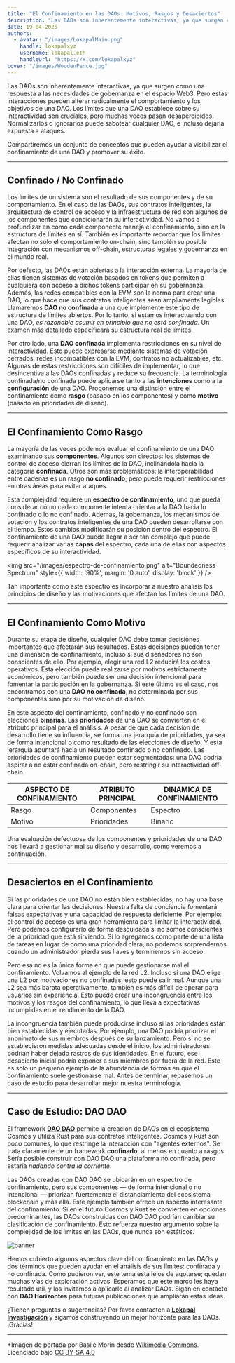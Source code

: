 ```yaml
---
title: "El Confinamiento en las DAOs: Motivos, Rasgos y Desaciertos"
description: "Las DAOs son inherentemente interactivas, ya que surgen como una respuesta a las necesidades de gobernanza en el espacio Web3. Pero estas interacciones pueden alterar radicalmente el comportamiento y los objetivos de una DAO."
date: 19-04-2025
authors:
  - avatar: "/images/LokapalMain.png"
    handle: lokapalxyz
    username: lokapal.eth
    handleUrl: "https://x.com/lokapalxyz"
cover: "/images/WoodenFence.jpg"
---
```


Las DAOs son inherentemente interactivas, ya que surgen como una respuesta a las necesidades de gobernanza en el espacio Web3. Pero estas interacciones pueden alterar radicalmente el comportamiento y los objetivos de una DAO. Los límites que una DAO establece sobre su interactividad son cruciales, pero muchas veces pasan desapercibidos. Normalizarlos o ignorarlos puede sabotear cualquier DAO, e incluso dejarla expuesta a ataques.

Compartiremos un conjunto de conceptos que pueden ayudar a visibilizar el confinamiento de una DAO y promover su éxito.

---

## Confinado / No Confinado

Los límites de un sistema son el resultado de sus componentes y de su comportamiento. En el caso de las DAOs, sus contratos inteligentes, la arquitectura de control de acceso y la infraestructura de red son algunos de los componentes que condicionarán su interactividad. No vamos a profundizar en cómo cada componente maneja el confinamiento, sino en la estructura de límites en sí. También es importante recordar que los límites afectan no sólo el comportamiento on-chain, sino también su posible integración con mecanismos off-chain, estructuras legales y gobernanza en el mundo real.

Por defecto, las DAOs están abiertas a la interacción externa. La mayoría de ellas tienen sistemas de votación basados en tokens que permiten a cualquiera con acceso a dichos tokens participar en su gobernanza. Además, las redes compatibles con la EVM son la norma para crear una DAO, lo que hace que sus contratos inteligentes sean ampliamente legibles. Llamaremos **DAO no confinada** a una que implemente este tipo de estructura de límites abiertos. Por lo tanto, si estamos interactuando con una DAO, *es razonable asumir en principio que no está confinada*. Un examen más detallado especificará su estructura real de límites.

Por otro lado, una **DAO confinada** implementa restricciones en su nivel de interactividad. Esto puede expresarse mediante sistemas de votación cerrados, redes incompatibles con la EVM, contratos no actualizables, etc. Algunas de estas restricciones son difíciles de implementar, lo que desincentiva a las DAOs confinadas y reduce su frecuencia. La terminología confinada/no confinada puede aplicarse tanto a las **intenciones** como a la **configuración** de una DAO. Proponemos una distinción entre el confinamiento como **rasgo** (basado en los componentes) y como **motivo** (basado en prioridades de diseño).

---

## El Confinamiento Como Rasgo

La mayoría de las veces podemos evaluar el confinamiento de una DAO examinando sus **componentes**. Algunos son directos: los sistemas de control de acceso cierran los límites de la DAO, inclinándola hacia la categoría **confinada**. Otros son más problemáticos: la interoperabilidad entre cadenas es un rasgo **no confinado**, pero puede requerir restricciones en otras áreas para evitar ataques.

Esta complejidad requiere un **espectro de confinamiento**, uno que pueda considerar cómo cada componente intenta orientar a la DAO hacia lo confinado o lo no confinado. Además, la gobernanza, los mecanismos de votación y los contratos inteligentes de una DAO pueden desarrollarse con el tiempo. Estos cambios modificarán su posición dentro del espectro. El confinamiento de una DAO puede llegar a ser tan complejo que puede requerir analizar varias **capas** del espectro, cada una de ellas con aspectos específicos de su interactividad.

<img 
  src="/images/espectro-de-confinamiento.png" 
  alt="Boundedness Spectrum" 
  style={{ width: '90%', margin: '0 auto', display: 'block' }} 
/>

Tan importante como este espectro es incorporar a nuestro análisis los principios de diseño y las motivaciones que afectan los límites de una DAO.

---

## El Confinamiento Como Motivo

Durante su etapa de diseño, cualquier DAO debe tomar decisiones importantes que afectarán sus resultados. Estas decisiones pueden tener una dimensión de confinamiento, incluso si sus diseñadores no son conscientes de ello. Por ejemplo, elegir una red L2 reducirá los costos operativos. Esta elección puede realizarse por motivos estrictamente económicos, pero también puede ser una decisión intencional para fomentar la participación en la gobernanza. Si este último es el caso, nos encontramos con una **DAO no confinada**, no determinada por sus componentes sino por su motivación de diseño.

En este aspecto del confinamiento, confinado y no confinado son elecciones **binarias**. Las **prioridades** de una DAO se convierten en el atributo principal para el análisis. A pesar de que cada decisión de desarrollo tiene su influencia, se forma una jerarquía de prioridades, ya sea de forma intencional o como resultado de las elecciones de diseño. Y esta jerarquía apuntará hacia un resultado confinado o no confinado. Las prioridades de confinamiento pueden estar segmentadas: una DAO podría aspirar a no estar confinada on-chain, pero restringir su interactividad off-chain.

| **ASPECTO DE CONFINAMIENTO** | **ATRIBUTO PRINCIPAL** | **DINAMICA DE CONFINAMIENTO** |
|---|---|---|
| Rasgo | Componentes | Espectro |
| Motivo | Prioridades | Binario |

Una evaluación defectuosa de los componentes y prioridades de una DAO nos llevará a gestionar mal su diseño y desarrollo, como veremos a continuación.

---

## Desaciertos en el Confinamiento 

Si las prioridades de una DAO no están bien establecidas, no hay una base clara para orientar las decisiones. Nuestra falta de conciencia fomentará falsas expectativas y una capacidad de respuesta deficiente. Por ejemplo: el control de acceso es una gran herramienta para limitar la interactividad. Pero podemos configurarlo de forma descuidada si no somos conscientes de la prioridad que está sirviendo. Si lo agregamos como parte de una lista de tareas en lugar de como una prioridad clara, no podemos sorprendernos cuando un administrador pierda sus llaves y terminemos sin acceso.

Pero esa no es la única forma en que puede gestionarse mal el confinamiento. Volvamos al ejemplo de la red L2. Incluso si una DAO elige una L2 por motivaciones no confinadas, esto puede salir mal. Aunque una L2 sea más barata operativamente, también es más difícil de operar para usuarios sin experiencia. Esto puede crear una incongruencia entre los motivos y los rasgos del confinamiento, lo que lleva a expectativas incumplidas en el rendimiento de la DAO.

La incongruencia también puede producirse incluso si las prioridades están bien establecidas y ejecutadas. Por ejemplo, una DAO podría priorizar el anonimato de sus miembros después de su lanzamiento. Pero si no se establecieron medidas adecuadas desde el inicio, los administradores podrían haber dejado rastros de sus identidades. En el futuro, ese desacierto inicial podría exponer a sus miembros por fuera de la red. Este es solo un pequeño ejemplo de la abundancia de formas en que el confinamiento suele gestionarse mal. Antes de terminar, repasemos un caso de estudio para desarrollar mejor nuestra terminología.

---

## Caso de Estudio: DAO DAO

El framework [**DAO DAO**](https://daodao.zone/) permite la creación de DAOs en el ecosistema Cosmos y utiliza Rust para sus contratos inteligentes. Cosmos y Rust son poco comunes, lo que restringe la interacción con "agentes externos". Se trata claramente de un framework **confinado**, al menos en cuanto a rasgos. Sería posible construir con DAO DAO una plataforma no confinada, pero estaría *nadando contra la corriente*.

Las DAOs creadas con DAO DAO se ubicarán en un espectro de confinamiento, pero sus componentes — de forma intencional o no intencional — priorizan fuertemente el distanciamiento del ecosistema blockchain y más allá. Este ejemplo también ofrece un aspecto interesante del confinamiento. Si en el futuro Cosmos y Rust se convierten en opciones predominantes, las DAOs construidas con DAO DAO podrían cambiar su clasificación de confinamiento. Esto refuerza nuestro argumento sobre la complejidad de los límites en las DAOs, que nunca son estáticos.

![banner](/images/banner-purple.png)

Hemos cubierto algunos aspectos clave del confinamiento en las DAOs y dos términos que pueden ayudar en el análisis de sus límites: confinada y no confinada. Como pudieron ver, este tema está lejos de agotarse; quedan muchas vías de exploración activas. Esperamos que este marco les haya resultado útil, y los invitamos a aplicarlo al analizar DAOs. Sigan en contacto con **DAO Horizontes** para futuras publicaciones que ampliarán estas ideas.

¿Tienen preguntas o sugerencias? Por favor contacten a [**Lokapal Investigación**](../../contacto/) y sigamos construyendo un mejor horizonte para las DAOs. ¡Gracias!

---

*Imagen de portada por Basile Morin desde [Wikimedia Commons](https://commons.wikimedia.org/wiki/File:Wooden_fence_in_Si_Phan_Don.jpg). Licenciado bajo [CC BY-SA 4.0](https://creativecommons.org/licenses/by-sa/4.0/)